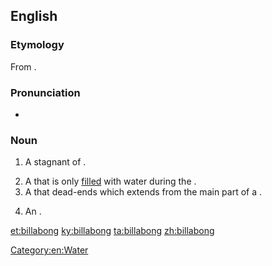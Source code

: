 ==English==

===Etymology===
From {{etyl|wrh|en}} {{m|wrh|bilabang}}.

===Pronunciation===
* {{rhymes|ɒŋ|lang=en}}

===Noun===
{{en-noun}}

# {{context|Australia|lang=en}} A stagnant {{l/en|pool}} of {{l/en|water}}.
# A {{l/en|streambed}} that is only [[filled]] with water during the {{l/en|rainy season}}.
# A {{l/en|channel}} that dead-ends which extends from the main part of a {{l/en|river}}.
# {{context|Australia|rare|lang=en}} An {{l/en|oxbow lake}}.

[[Category:en:Water]]

[[et:billabong]]
[[ky:billabong]]
[[ta:billabong]]
[[zh:billabong]]